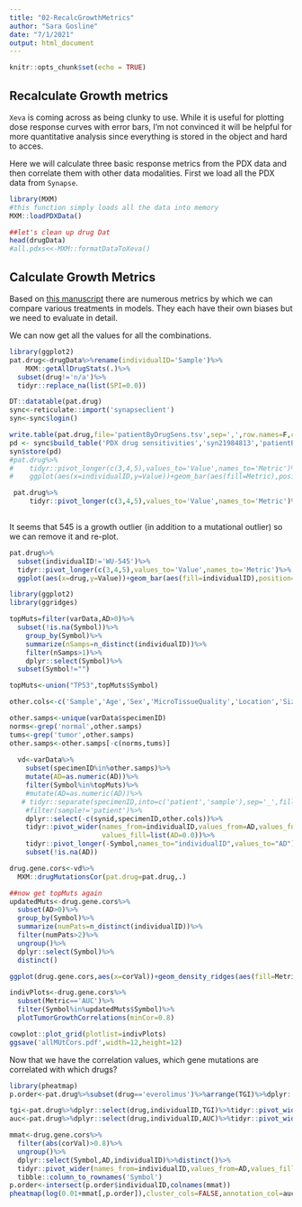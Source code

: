 ```yaml
---
title: "02-RecalcGrowthMetrics"
author: "Sara Gosline"
date: "7/1/2021"
output: html_document
---
```


```r
knitr::opts_chunk$set(echo = TRUE)
```

## Recalculate Growth metrics
`Xeva` is coming across as being clunky to use. While it is useful for plotting dose response curves with error bars, I'm not convinced it will be helpful for more quantitative analysis since everything is stored in the object and hard to acces.

Here we will calculate three basic response metrics from the PDX data and then correlate them with other data modalities. First we load all the PDX data from `Synapse`.

```r
library(MXM)
#this function simply loads all the data into memory
MXM::loadPDXData()

##let's clean up drug Dat
head(drugData)
#all.pdxs<<-MXM::formatDataToXeva()

```


## Calculate Growth Metrics

Based on [this manuscript](https://link.springer.com/content/pdf/10.1208/s12248-018-0284-8.pdf) there are numerous metrics by which we can compare various treatments in models. They each have their own biases but we need to evaluate in detail.

We can now get all the values for all the combinations.

```r
library(ggplot2)
pat.drug<-drugData%>%rename(individualID='Sample')%>%
    MXM::getAllDrugStats(.)%>%
  subset(drug!='n/a')%>%
  tidyr::replace_na(list(SPI=0.0))

DT::datatable(pat.drug)
sync<-reticulate::import('synapseclient')
syn<-sync$login()

write.table(pat.drug,file='patientByDrugSens.tsv',sep=',',row.names=F,col.names=T)
pd <- sync$build_table('PDX drug sensitivities','syn21984813','patientByDrugSens.tsv')
syn$store(pd)
#pat.drug%>%
#    tidyr::pivot_longer(c(3,4,5),values_to='Value',names_to='Metric')%>%
#    ggplot(aes(x=individualID,y=Value))+geom_bar(aes(fill=Metric),position='dodge',stat='identity')+facet_grid(~drug)

 pat.drug%>%
     tidyr::pivot_longer(c(3,4,5),values_to='Value',names_to='Metric')%>%ggplot(aes(x=drug,y=Value))+geom_bar(aes(fill=individualID),position='dodge',stat='identity')+facet_grid(~Metric)+scale_fill_viridis_d()+theme(axis.text.x = element_text(angle = 90, vjust = 0.5, hjust=1))
 
```

It seems that 545 is a growth outlier (in addition to a mutational outlier) so we can remove it and re-plot.

```r
pat.drug%>%
  subset(individualID!='WU-545')%>%
  tidyr::pivot_longer(c(3,4,5),values_to='Value',names_to='Metric')%>%
  ggplot(aes(x=drug,y=Value))+geom_bar(aes(fill=individualID),position='dodge',stat='identity')+facet_grid(~Metric)+scale_fill_viridis_d()+theme(axis.text.x = element_text(angle = 90, vjust = 0.5, hjust=1))
```
```r

library(ggplot2)
library(ggridges)

topMuts=filter(varData,AD>0)%>%
  subset(!is.na(Symbol))%>%
    group_by(Symbol)%>%
    summarize(nSamps=n_distinct(individualID))%>%
    filter(nSamps>1)%>%
    dplyr::select(Symbol)%>%
  subset(Symbol!="")

topMuts<-union("TP53",topMuts$Symbol)

other.cols<-c('Sample','Age','Sex','MicroTissueQuality','Location','Size','Clinical.Status')

other.samps<-unique(varData$specimenID)
norms<-grep('normal',other.samps)
tums<-grep('tumor',other.samps)
other.samps<-other.samps[-c(norms,tums)]
  
  vd<-varData%>%
    subset(specimenID%in%other.samps)%>%
    mutate(AD=as.numeric(AD))%>%
    filter(Symbol%in%topMuts)%>%
    #mutate(AD=as.numeric(AD))%>%
   # tidyr::separate(specimenID,into=c('patient','sample'),sep='_',fill="right")%>%
    #filter(sample!='patient')%>%
    dplyr::select(-c(synid,specimenID,other.cols))%>%
    tidyr::pivot_wider(names_from=individualID,values_from=AD,values_fn=list(AD=mean),
                       values_fill=list(AD=0.0))%>%
    tidyr::pivot_longer(-Symbol,names_to="individualID",values_to="AD")%>%
    subset(!is.na(AD))

drug.gene.cors<-vd%>%
  MXM::drugMutationsCor(pat.drug=pat.drug,.)

##now get topMuts again
updatedMuts<-drug.gene.cors%>%
  subset(AD>0)%>%
  group_by(Symbol)%>%
  summarize(numPats=n_distinct(individualID))%>%
  filter(numPats>2)%>%
  ungroup()%>%
  dplyr::select(Symbol)%>%
  distinct()

ggplot(drug.gene.cors,aes(x=corVal))+geom_density_ridges(aes(fill=Metric,y=drug,alpha=0.8))+scale_fill_viridis_d()

indivPlots<-drug.gene.cors%>%
  subset(Metric=='AUC')%>%
  filter(Symbol%in%updatedMuts$Symbol)%>%
  plotTumorGrowthCorrelations(minCor=0.8)

cowplot::plot_grid(plotlist=indivPlots)
ggsave('allMUtCors.pdf',width=12,height=12)
```
Now that we have the correlation values, which gene mutations are correlated with which drugs?


```r
library(pheatmap)
p.order<-pat.drug%>%subset(drug=='everolimus')%>%arrange(TGI)%>%dplyr::select(individualID)

tgi<-pat.drug%>%dplyr::select(drug,individualID,TGI)%>%tidyr::pivot_wider(values_from='TGI',names_from='drug')%>%tibble::column_to_rownames('individualID')
auc<-pat.drug%>%dplyr::select(drug,individualID,AUC)%>%tidyr::pivot_wider(values_from='AUC',names_from='drug',values_fill=list(AUC=0.0))%>%tibble::column_to_rownames('individualID')

mmat<-drug.gene.cors%>%
  filter(abs(corVal)>0.8)%>%
  ungroup()%>%
  dplyr::select(Symbol,AD,individualID)%>%distinct()%>%
  tidyr::pivot_wider(names_from=individualID,values_from=AD,values_fill=list(AD=0.0))%>%
  tibble::column_to_rownames('Symbol')
p.order<-intersect(p.order$individualID,colnames(mmat))
pheatmap(log(0.01+mmat[,p.order]),cluster_cols=FALSE,annotation_col=auc,clustering_method='ward.D2',filename = 'correlatedMuts.pdf')
```